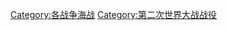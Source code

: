 {{Catnav|页面分类|人类社会|战争|第二次世界大战}}
{{Commonscat|Naval battles of World War II}}

[[Category:各战争海战|Category:各战争海战]]
[[Category:第二次世界大战战役|Category:第二次世界大战战役]]